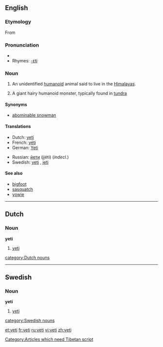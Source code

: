 {{see|Yeti|yéti}}
==English==
{{wikipedia}}
===Etymology===
From {{Tibetan.}} [[Category:Articles which need Tibetan script]]

===Pronunciation===
*{{IPA|/ˈyɛti/}}
*Rhymes: [[Rhymes:English:-ɛti|-ɛti]]

===Noun===
{{en-noun}}

# {{cryptozoology}} An unidentified [[humanoid]] animal said to live in the [[Himalayas]].
# {{fantasy}} A giant hairy humanoid monster, typically found in [[tundra]]

====Synonyms====
*[[abominable snowman]]

====Translations====
{{trans-top|unidentified animal}}
*Dutch: [[#Dutch|yeti]] {{m}}
*French: [[yéti]] {{m}}
*German: [[Yeti]] {{m}}
{{trasn-mid}}
*Russian: [[йети]] (jjéti) {{m}} (''indecl.'')
*Swedish: [[#Swedish|yeti]] {{c}}, [[jeti]] {{c}}
{{trans-bottom}}

====See also====
*[[bigfoot]]
*[[sasquatch]]
*[[yowie]]

----

==Dutch==

===Noun===
'''yeti''' {{m}}

# {{cryptozoology|lang=nl}} [[yeti#English|yeti]]

[[category:Dutch nouns]]

----

==Swedish==

===Noun===
'''yeti''' {{c}}

# {{cryptozoology|lang=sv}} [[yeti#English|yeti]]

[[category:Swedish nouns]]

[[et:yeti]]
[[fr:yeti]]
[[ru:yeti]]
[[vi:yeti]]
[[zh:yeti]]